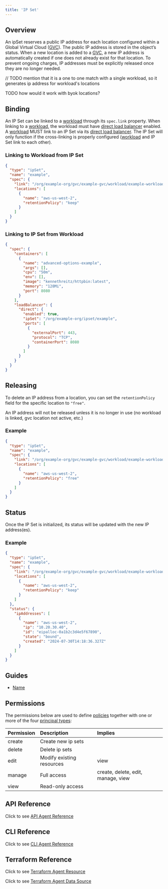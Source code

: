 ```yaml
---
title: 'IP Set'
---
```


## Overview

An ipSet reserves a public IP address for each location configured within a Global Virtual Cloud
([GVC](gvc)). The public IP address is stored in the object’s status. When a new location is added to a
[GVC](gvc), a new IP address is automatically created if one does not already exist for that location.
To prevent ongoing charges, IP addresses must be explicitly released once they are no longer needed.

// TODO mention that it is a one to one match with a single workload, so it generates ip address for workload's locations

TODO how would it work with byok locations?

## Binding

An IP Set can be linked to a [workload](workload) through its `spec.link` property. When linking to a [workload](workload), the workload must have [direct load balancer](workload/direct-load-balancer) enabled. A [workload](workload) MUST link to an IP Set via its [direct load balancer](workload/direct-load-balancer). The IP Set will only function if the cross-linking is properly configured ([workload](workload) and IP Set link to each other).

### Linking to Workload from IP Set
``` json
{
  "type": "ipSet",
  "name": "example",
  "spec": {
    "link": "/org/example-org/gvc/example-gvc/workload/example-workload",
    "locations": [
      {
        "name": "aws-us-west-2",
        "retentionPolicy": "keep"
      }
    ]
  }
}
```

### Linking to IP Set from Workload
``` json
{
  "spec": {
    "containers": [
      {
        "name": "advanced-options-example",
        "args": [],
        "cpu": "50m",
        "env": [],
        "image": "kennethreitz/httpbin:latest",
        "memory": "128Mi",
        "port": 8080
      }
    ],
    "loadBalancer": {
      "direct": {
        "enabled": true,
        "ipSet": "/org/example-org/ipset/example",
        "ports": [
          {
            "externalPort": 443,
            "protocol": "TCP",
            "containerPort": 8080
          }
        ]
      }
    }
  }
}
```

## Releasing
To delete an IP address from a location, you can set the `retentionPolicy` field
for the specific location to `"free"`.

<Note>
  An IP address will not be released unless it is no longer in use (no workload is
  linked, gvc location not active, etc.)
</Note>

### Example
``` json
{
  "type": "ipSet",
  "name": "example",
  "spec": {
    "link": "/org/example-org/gvc/example-gvc/workload/example-workload",
    "locations": [
      {
        "name": "aws-us-west-2",
        "retentionPolicy": "free"
      }
    ]
  }
}
```

## Status

Once the IP Set is initialized, its status will be updated with the new IP address(es).

### Example
``` json
{
  "type": "ipSet",
  "name": "example",
  "spec": {
    "link": "/org/example-org/gvc/example-gvc/workload/example-workload",
    "locations": [
      {
        "name": "aws-us-west-2",
        "retentionPolicy": "keep"
      }
    ]
  },
  "status": {
    "ipAddresses": [
      {
        "name": "aws-us-west-2",
        "ip": "10.20.30.40",
        "id": "eipalloc-0a1b2c3d4e5f67890",
        "state": "bound",
        "created": "2024-07-30T14:18:36.327Z"
      }
    ]
  }
}
```

## Guides

- [Name](/guides)

## Permissions

The permissions below are used to define [policies](/reference/policy) together with one or more of the four
[principal types](/concepts/principal_types):

| Permission | Description                 | Implies                                 |
| :--------- | :-------------------------- | :-------------------------------------- |
| create     | Create new ip sets          |                                         |
| delete     | Delete ip sets              |                                         |
| edit       | Modify existing resources   | view                                    |
| manage     | Full access                 | create, delete, edit, manage, view      |
| view       | Read-only access            |                                         |

## API Reference

Click to see [API Agent Reference](/api-reference/agent)

## CLI Reference

Click to see [CLI Agent Reference](/references/cli/agent)

## Terraform Reference

Click to see [Terraform Agent Resource](/references/terraform/resources/cpln_gvc)

Click to see [Terraform Agent Data Source](/references/terraform/data-sources/cpln_gvc)